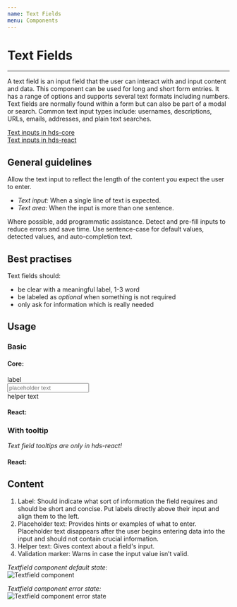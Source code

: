```yaml
---
name: Text Fields
menu: Components
---
```




# Text Fields

---

A text field is an input field that the user can interact with and input content and data. This component can be used for long and short form entries.
It has a range of options and supports several text formats including numbers.
Text fields are normally found within a form but can also be part of a modal or search. Common text input types include: usernames, descriptions, URLs, emails, addresses, and plain text searches.

[Text inputs in hds-core](/core/examples/text-inputs.html)  
[Text inputs in hds-react](/storybook/?path=/story/textinput--default)

## General guidelines

Allow the text input to reflect the length of the content you expect the user to enter.

- _Text input:_ When a single line of text is expected.
- _Text area:_ When the input is more than one sentence.

Where possible, add programmatic assistance. Detect and pre-fill inputs to reduce errors and save time. Use sentence-case for default values, detected values, and auto-completion text.

## Best practises

Text fields should:

- be clear with a meaningful label, 1-3 word
- be labeled as _optional_ when something is not required
- only ask for information which is really needed

## Usage

### Basic

#### Core:

<Playground>
  <div class="hds-text-input">
    <label for="my-input" class="hds-text-input__label text-sm text-bold">
      label
    </label>
    <div class="hds-text-input__input-wrapper">
      <input
        class="text-md"
        type="text"
        id="my-input"
        placeholder="placeholder text"
        value=""
      />
    </div>
    <span class="hds-text-input__helper-text text-sm">helper text</span>
  </div>
</Playground>

#### React:

<Playground>
  <TextInput
    labelText="label"
    placeholder="placeholder text"
    helperText="helper text"
  />
</Playground>

### With tooltip

_Text field tooltips are only in hds-react!_

#### React:

<Playground>
  <TextInput
    labelText="label"
    placeholder="placeholder text"
    tooltipLabel="tooltip label"
    tooltipText="tooltip text"
  />
</Playground>

## Content

1. Label: Should indicate what sort of information the field requires and should be short and concise. Put labels directly above their input and align them to the left.
2. Placeholder text: Provides hints or examples of what to enter. Placeholder text disappears after the user begins entering data into the input and should not contain crucial information.
3. Helper text: Gives context about a field's input.
4. Validation marker: Warns in case the input value isn’t valid.

_Textfield component default state:_  
![Textfield component](../../static/component-textfield-explained.png "Textfield component")

_Textfield component error state:_  
![Textfield component error state](../../static/component-textfield-explained-error.png "Textfield component error state")
